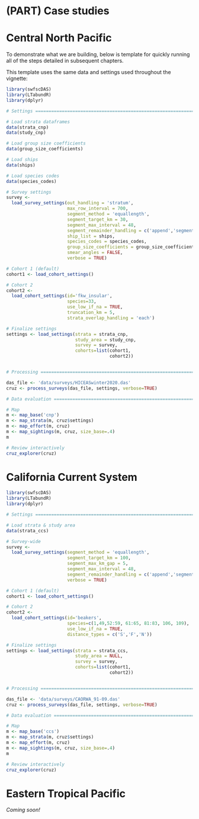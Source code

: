 # (PART) Case studies {-}

# Central North Pacific {#casestudies}

To demonstrate what we are building, below is template for quickly running all of the steps detailed in subsequent chapters. 

This template uses the same data and settings used throughout the vignette: 

```r
library(swfscDAS)
library(LTabundR)
library(dplyr)

# Settings =====================================================================

# Load strata dataframes
data(strata_cnp)
data(study_cnp)

# Load group size coefficients
data(group_size_coefficients)

# Load ships
data(ships)

# Load species codes
data(species_codes)

# Survey settings
survey <- 
  load_survey_settings(out_handling = 'stratum',
                       max_row_interval = 700,
                       segment_method = 'equallength',
                       segment_target_km = 30,
                       segment_max_interval = 48,
                       segment_remainder_handling = c('append','segment'),
                       ship_list = ships,
                       species_codes = species_codes,
                       group_size_coefficients = group_size_coefficients,
                       smear_angles = FALSE,
                       verbose = TRUE)

# Cohort 1 (default)
cohort1 <- load_cohort_settings()

# Cohort 2
cohort2 <- 
  load_cohort_settings(id='fkw_insular',
                       species=33,
                       use_low_if_na = TRUE,
                       truncation_km = 5,
                       strata_overlap_handling = 'each')

# Finalize settings
settings <- load_settings(strata = strata_cnp,
                          study_area = study_cnp,
                          survey = survey,
                          cohorts=list(cohort1,
                                       cohort2))


# Processing ===================================================================

das_file <- 'data/surveys/HICEASwinter2020.das'
cruz <- process_surveys(das_file, settings, verbose=TRUE)

# Data evaluation ==============================================================

# Map
m <- map_base('cnp') 
m <- map_strata(m, cruz$settings)
m <- map_effort(m, cruz)
m <- map_sightings(m, cruz, size_base=.4)
m 

# Review interactively
cruz_explorer(cruz)
```


# California Current System  

```r
library(swfscDAS)
library(LTabundR)
library(dplyr)

# Settings =====================================================================

# Load strata & study area
data(strata_ccs)

# Survey-wide
survey <- 
  load_survey_settings(segment_method = 'equallength',
                       segment_target_km = 100,
                       segment_max_km_gap = 5,
                       segment_max_interval = 48,
                       segment_remainder_handling = c('append','segment'),
                       verbose = TRUE)

# Cohort 1 (default)
cohort1 <- load_cohort_settings()

# Cohort 2
cohort2 <- 
  load_cohort_settings(id='beakers',
                       species=c(1,49,52:59, 61:65, 81:83, 106, 109),
                       use_low_if_na = TRUE,
                       distance_types = c('S','F','N'))

# Finalize settings
settings <- load_settings(strata = strata_ccs,
                          study_area = NULL,
                          survey = survey,
                          cohorts=list(cohort1,
                                       cohort2))


# Processing ===================================================================

das_file <- 'data/surveys/CAORWA_91-09.das'
cruz <- process_surveys(das_file, settings, verbose=TRUE)

# Data evaluation ==============================================================

# Map
m <- map_base('ccs') 
m <- map_strata(m, cruz$settings)
m <- map_effort(m, cruz)
m <- map_sightings(m, cruz, size_base=.4)
m 

# Review interactively
cruz_explorer(cruz)

```


# Eastern Tropical Pacific  

*Coming soon!*


